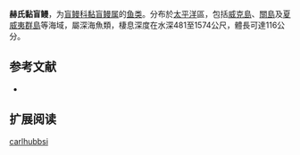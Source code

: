 {{NoteTA|G1=LS}}
{{Speciesbox
| name = 赫氏黏盲鳗
| status = NE
| status_system = 
| image = 
| genus = Eptatretus
| species = carlhubbsi
| authority = McMillan & Wisner, 1984
| synonyms = 
}}

'''赫氏黏盲鳗'''，为[[盲鳗科|盲鳗科]][[黏盲鳗属|黏盲鳗属]]的[[鱼类|鱼类]]。分布於[[太平洋|太平洋]]區，包括[[威克島|威克島]]、[[關島|關島]]及[[夏威夷群島|夏威夷群島]]等海域，屬深海魚類，棲息深度在水深481至1574公尺，體長可達116公分。

== 参考文献 ==
*{{FishBase_species|genus=Eptatretus|species=carlhubbsi|year=2011|month=12}}

== 扩展阅读 ==
{{refbegin}}
{{wikispecies-inline|Eptatretus carlhubbsi|赫氏黏盲鳗}}
{{refend}}
{{Taxonbar|from=Q2255153}}

[[Category:黏盲鳗属|carlhubbsi]]


{{鱼类小作品}}